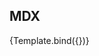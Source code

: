 

<Meta title="MyComponent" component={ExampleComponent} />


## MDX

<Canvas>
  <Story
    name="ExampleStory"
    args={{
      secret: process.env.EXAMPLEVAR,
      anotherSecret: process.env.ANOTHERVAR,
    }}
  >
    {Template.bind({})}
  </Story>
</Canvas>
